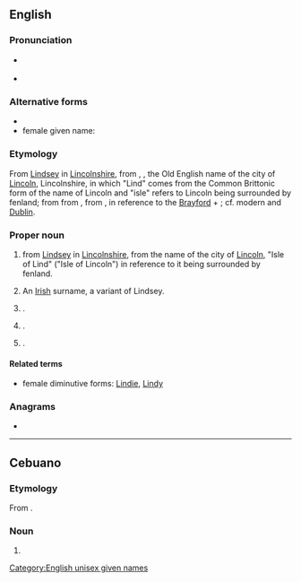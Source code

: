 ==English==
{{wikipedia|Lindsay}}

===Pronunciation===
* {{a|US}} {{IPA|en|/ˈlɪnzi/}}
* {{a|UK}} {{IPA|en|/ˈlɪndzi/}}

===Alternative forms===
* {{alter|en|Lindsey}}
* female given name: {{alter|en|Lyndsey}}

===Etymology===
From [[Lindsey]] in [[Lincolnshire]], from {{inh|en|ang|Lindesēġe}}, {{m|ang|Lindesīġe|t=Isle of Lind}}, the Old English name of the city of [[Lincoln]], Lincolnshire, in which "Lind" comes from the Common Brittonic form of the name of Lincoln and "isle" refers to Lincoln being surrounded by fenland; from from {{der|en|cel-bry-pro|*llɨnn||pool}}, from {{der|en|cel-pro|*lindos||lake, liquid}}, in reference to the [[w:Brayford Pool|Brayford]] + {{m+|ang|ēġ||island}}; cf. modern {{cog|cy|llyn}} and [[Dublin]].

===Proper noun===
{{en-proper noun}}

# {{surname|en|[[Scottish]] [[habitational]]|from=Old English|nodot=1}} from [[Lindsey]] in [[Lincolnshire]], from the {{etyl|ang|en}} name of the city of [[Lincoln]], "Isle of Lind" ("Isle of Lincoln") in reference to it being surrounded by fenland.
# An [[Irish]] surname, a variant of Lindsey.
# {{given name|en|male|from=surnames}}.
# {{given name|en|female|from=surnames|usage=1940s and later}}.
# {{place|en|city|co/Tulare County|s/California|c/US}}.

====Related terms====
* female diminutive forms: [[Lindie]], [[Lindy]]

===Anagrams===
* {{anagrams|en|a=adilnsy|Lydians|islandy|sandily}}

[[Category:English unisex given names]]

----

==Cebuano==

===Etymology===
From {{der|ceb|en|Lindsay}}.

===Noun===
{{head|ceb|noun}}

# {{given name|ceb|female|from=English|A=a}}